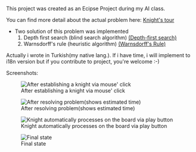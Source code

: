 This project was created as an Ecipse Project during my AI class.

You can find more detail about the actual problem here: [http://en.wikipedia.org/wiki/Knight's_tour Knight's tour]

* Two solution of this problem was implemented
*# Depth first search (blind search algorithm) [http://en.wikipedia.org/wiki/Depth-first_search (Depth-first search)]
*# Warnsdorff's rule (heuristic algorithm) [http://warnsdorff.com/ (Warnsdorff's Rule)]

Actually i wrote in Turkish(my native lang.). If i have time, i will implement to i18n version but if you contribute to project, you're welcome :-)

Screenshots:

[[File:img/screenshot.1.png|frame|After establishing a knight via mouse' click]]

[[File:img/screenshot.2.png|frame|After resolving problem(shows estimated time)]]

[[File:img/screenshot.3.png|frame|Knight automatically processes on the board via play button]]

[[File:img/screenshot.4.png|frame|Final state]]